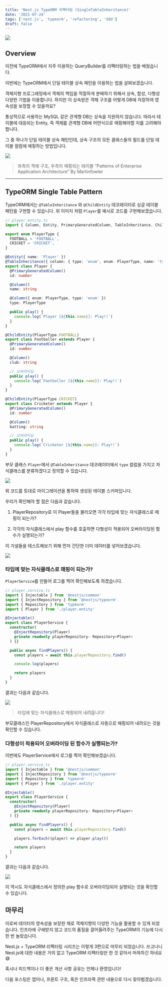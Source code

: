 ```yaml
---
title: 'Nest.js TypeORM 리팩터링 (SingleTableInheritance)'
date: '2021-07-24'
tags: ['nest.js', 'typeorm', 'refactoring', 'ddd']
draft: false
---
```


![](https://velog.velcdn.com/images/loakick/post/404e5730-0cc7-46be-9851-e6649a487a30/Nestjs.png)

## Overview

이전에 TypeORM에서 자주 이용하는 QueryBuilder를 리팩터링하는 법을 배웠습니다.

이번에는 TypeORM에서 단일 테이블 상속 패턴을 이용하는 법을 살펴보겠습니다.

객체지향 프로그래밍에서 객체의 책임을 적절하게 분배하기 위해서 상속, 합성, 다형성 다양한 기법을 이용합니다. 하지만 이 상속받은 객체 구조를 어떻게 DB에 저장하여 영속성을 보장할 수 있을까요?

통상적으로 사용하는 MySQL 같은 관계형 DB는 상속을 지원하지 않습니다. 따라서 테이블에 대응되는 Entity, 즉 객체를 관계형 DB에 어떤식으로 매핑해야할 지를 고려해야 합니다.

그 중 하나가 단일 테이블 상속 패턴인데, 상속 구조의 모든 클래스들의 필드를 단일 테이블 컬럼에 매핑하는 방법입니다.

![](https://miro.medium.com/max/1210/1*sG_aC5wB85eGrgmAuKiGPQ.png)

> 좌측이 객체 구조, 우측이 매핑되는 테이블 “Patterns of Enterprise Application Architecture” By Martinfowler

---

## TypeORM Single Table Pattern

TypeORM에서는 `@TableInheritance` 와 `@ChildEntity` 데코레이터로 싱글 테이블 패턴을 구현할 수 있습니다. 위 이미지 처럼 `Player`를 예시로 코드를 구현해보겠습니다.

```typescript
// player.entity.ts
import { Column, Entity, PrimaryGeneratedColumn, TableInheritance, ChildEntity } from 'typeorm'

export enum PlayerType {
  FOOTBALL = 'FOOTBALL',
  CRICKET = 'CRICKET',
}

@Entity({ name: 'Player' })
@TableInheritance({ column: { type: 'enum', enum: PlayerType, name: 'type' } })
export class Player {
  @PrimaryGeneratedColumn()
  id: number

  @Column()
  name: string

  @Column({ enum: PlayerType, type: 'enum' })
  type: PlayerType

  public play() {
    console.log(`Player [${this.name}]: Play!!`)
  }
}

@ChildEntity(PlayerType.FOOTBALL)
export class Footballer extends Player {
  @PrimaryGeneratedColumn()
  id: number

  @Column()
  club: string

  // 오버라이딩
  public play() {
    console.log(`Footballer [${this.name}]: Play!!`)
  }
}

@ChildEntity(PlayerType.CRICKET)
export class Cricketer extends Player {
  @PrimaryGeneratedColumn()
  id: number

  @Column()
  batting: string

  // 오버라이딩
  public play() {
    console.log(`Cricketer [${this.name}]: Play!!`)
  }
}
```

부모 클래스 `Player`에서 `@TableInheritance` 데코레이터에서 `type` 컬럼을 가지고 자식클래스를 분류하겠다고 정의할 수 있습니다.

![](https://miro.medium.com/max/596/1*5bb6py71-jfRHFWuYGLL0w.png)

위 코드를 토대로 마이그레이션을 통하여 생성된 테이블 스키마입니다.

우리가 확인해야 할 점은 다음과 같습니다.

1. PlayerRepository로 이 Player들을 불러오면 각각 타입에 맞는 자식클래스로 매핑이 되는가?

2. 각각의 자식클래스에서 play 함수를 호출하면 다형성이 적용되어 오버라이딩된 함수가 실행되는가?

이 가설들을 테스트해보기 위해 먼저 간단한 더미 데이터를 넣어보겠습니다.

![](https://miro.medium.com/max/552/1*uskSeSKEJttbJZz-3CGVxw.png)

### 타입에 맞는 자식클래스로 매핑이 되는가?

`PlayerService`를 만들어 로그를 찍어 확인해보도록 하겠습니다.

```typescript
// player.service.ts
import { Injectable } from '@nestjs/common'
import { InjectRepository } from '@nestjs/typeorm'
import { Repository } from 'typeorm'
import { Player } from './player.entity'

@Injectable()
export class PlayerService {
  constructor(
    @InjectRepository(Player)
    private readonly playerRepository: Repository<Player>
  ) {}

  public async findPlayers() {
    const players = await this.playerRepository.find()

    console.log(players)

    return players
  }
}
```

결과는 다음과 같습니다.

![](https://miro.medium.com/max/566/1*8voqpZuZ4KUYP_iSEcqNRQ.png)

> 타입에 맞는 자식클래스로 매핑되어 내려옵니다!

부모클래스인 PlayerRepository에서 자식클래스로 자동으로 매핑되어 내려오는 것을 확인할 수 있습니다.

### 다형성이 적용되어 오버라이딩 된 함수가 실행되는가?

이번에도 PlayerService에서 로그를 찍어 확인해보겠습니다.

```typescript
// player.service.ts
import { Injectable } from '@nestjs/common'
import { InjectRepository } from '@nestjs/typeorm'
import { Repository } from 'typeorm'
import { Player } from './player.entity'

@Injectable()
export class PlayerService {
  constructor(
    @InjectRepository(Player)
    private readonly playerRepository: Repository<Player>
  ) {}

  public async findPlayers() {
    const players = await this.playerRepository.find()

    players.forEach((player) => player.play())

    return players
  }
}
```

결과는 다음과 같습니다.

![](https://miro.medium.com/max/682/1*ZXef_uwHwquRmG9cwXVNHQ.png)

이 역시도 자식클래스에서 정의한 play 함수로 오버라이딩되어 실행되는 것을 확인할 수 있습니다.

## 마무리

이로써 데이터의 영속성을 보장한 채로 객체지향의 다양한 기능을 활용할 수 있게 되었습니다. 인프라에 구애받지 않고 코드의 품질을 끌어올려주는 TypeORM의 기능에 다시 한 번 놀랐습니다.

Nest.js + TypeORM 리팩터링 시리즈는 이렇게 3편으로 마무리 되었습니다. 쓰고나니 Nest.js에 대한 내용은 거의 없고 TypeORM 리팩터링만 한 것 같아서 머쓱하긴 하네요😅

혹시나 피드백이나 더 좋은 개선 사항 공유는 언제나 환영입니다!

다음 포스팅은 앱이나, 프론트 구조, 혹은 인프라쪽 관련 내용으로 다시 찾아뵙겠습니다.
